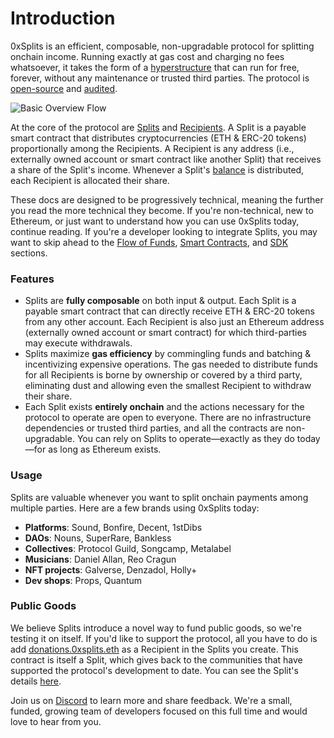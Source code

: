 # Introduction

0xSplits is an efficient, composable, non-upgradable protocol for splitting
onchain income. Running exactly at gas cost and charging no fees whatsoever, it
takes the form of a [hyperstructure](https://jacob.energy/hyperstructures.html)
that can run for free, forever, without any maintenance or trusted third
parties. The protocol is
[open-source](https://etherscan.io/address/0x2ed6c4b5da6378c7897ac67ba9e43102feb694ee#code)
and
[audited](https://github.com/0xSplits/splits-contracts/blob/main/audit/0xSplits_A-1.pdf).

![Basic Overview Flow](/intro-flow.svg)

At the core of the protocol are [Splits](/core-concepts/#split) and
[Recipients](/core-concepts/#recipient). A Split is a payable smart contract
that distributes cryptocurrencies (ETH & ERC-20 tokens) proportionally among the
Recipients. A Recipient is any address (i.e., externally owned account or smart
contract like another Split) that receives a share of the Split's income.
Whenever a Split's [balance](/core-concepts/#balance) is distributed, each
Recipient is allocated their share.

These docs are designed to be progressively technical, meaning the further you
read the more technical they become. If you're non-technical, new to Ethereum,
or just want to understand how you can use 0xSplits today, continue reading. If
you're a developer looking to integrate Splits, you may want to skip ahead to
the [Flow of Funds](/flow-of-funds),
[Smart Contracts](/smartcontracts/overview), and [SDK](/sdk-info/overview)
sections.

### Features

- Splits are **fully composable** on both input & output. Each Split is a
  payable smart contract that can directly receive ETH & ERC-20 tokens from any
  other account. Each Recipient is also just an Ethereum address (externally
  owned account or smart contract) for which third-parties may execute
  withdrawals.
- Splits maximize **gas efficiency** by commingling funds and batching &
  incentivizing expensive operations. The gas needed to distribute funds for all
  Recipients is borne by ownership or covered by a third party, eliminating dust
  and allowing even the smallest Recipient to withdraw their share.
- Each Split exists **entirely onchain** and the actions necessary for the
  protocol to operate are open to everyone. There are no infrastructure
  dependencies or trusted third parties, and all the contracts are
  non-upgradable. You can rely on Splits to operate—exactly as they do today—for
  as long as Ethereum exists.

### Usage

Splits are valuable whenever you want to split onchain payments among multiple
parties. Here are a few brands using 0xSplits today:

- **Platforms**: Sound, Bonfire, Decent, 1stDibs
- **DAOs**: Nouns, SuperRare, Bankless
- **Collectives**: Protocol Guild, Songcamp, Metalabel
- **Musicians**: Daniel Allan, Reo Cragun
- **NFT projects**: Galverse, Denzadol, Holly+
- **Dev shops**: Props, Quantum

### Public Goods

We believe Splits introduce a novel way to fund public goods, so we're testing
it on itself. If you'd like to support the protocol, all you have to do is add
[donations.0xsplits.eth](https://etherscan.io/address/0xF8843981e7846945960f53243cA2Fd42a579f719)
as a Recipient in the Splits you create. This contract is itself a Split, which
gives back to the communities that have supported the protocol's development to
date. You can see the Split's details
[here](https://app.0xsplits.xyz/splits/0xF8843981e7846945960f53243cA2Fd42a579f719/).

Join us on [Discord](https://chat.0xsplits.xyz/) to learn more and share
feedback. We're a small, funded, growing team of developers focused on this full
time and would love to hear from you.

